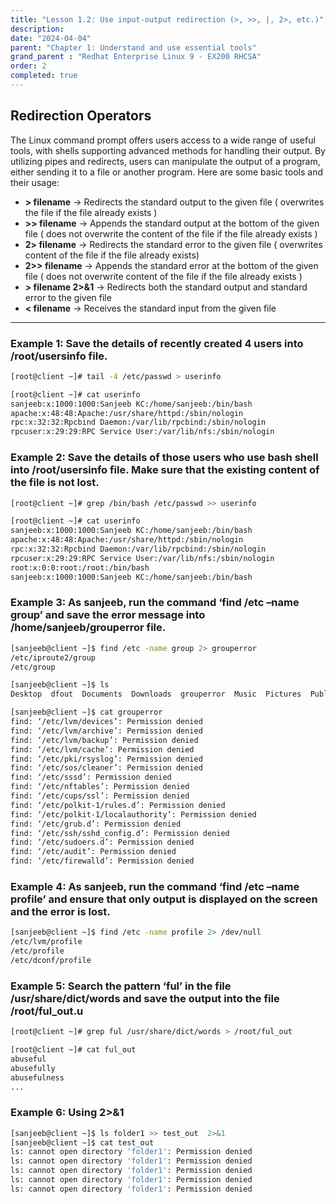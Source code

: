 ```yaml
---
title: "Lesson 1.2: Use input-output redirection (>, >>, |, 2>, etc.)"
description:
date: "2024-04-04"
parent: "Chapter 1: Understand and use essential tools"
grand_parent : "Redhat Enterprise Linux 9 - EX200 RHCSA"
order: 2
completed: true
---
```


## Redirection Operators
The Linux command prompt offers users access to a wide range of useful tools, with shells supporting advanced methods for handling their output. By utilizing pipes and redirects, users can manipulate the output of a program, either sending it to a file or another program. Here are some basic tools and their usage:
- **> filename** → Redirects the standard output to the given file ( overwrites the file if the file already exists )
- **>> filename** → Appends the standard output at the bottom of the given file ( does not overwrite the content of the file if the file already exists )
- **2> filename** → Redirects the standard error to the given file ( overwrites content of the file if the file already exists)
- **2>> filename** → Appends the standard error at the bottom of the given file ( does not overwrite content of the file if the file already exists ) 
- **> filename 2>&1** → Redirects both the standard output and standard error to the given file
- **< filename** → Receives the standard input from the given file
---
### Example 1: Save the details of recently created 4 users into /root/usersinfo file. 
```bash 
[root@client ~]# tail -4 /etc/passwd > userinfo 

[root@client ~]# cat userinfo 
sanjeeb:x:1000:1000:Sanjeeb KC:/home/sanjeeb:/bin/bash
apache:x:48:48:Apache:/usr/share/httpd:/sbin/nologin
rpc:x:32:32:Rpcbind Daemon:/var/lib/rpcbind:/sbin/nologin
rpcuser:x:29:29:RPC Service User:/var/lib/nfs:/sbin/nologin
```
### Example 2: Save the details of those users who use bash shell into /root/usersinfo file. Make sure that the existing content of the file is not lost. 

```bash
[root@client ~]# grep /bin/bash /etc/passwd >> userinfo 

[root@client ~]# cat userinfo 
sanjeeb:x:1000:1000:Sanjeeb KC:/home/sanjeeb:/bin/bash
apache:x:48:48:Apache:/usr/share/httpd:/sbin/nologin
rpc:x:32:32:Rpcbind Daemon:/var/lib/rpcbind:/sbin/nologin
rpcuser:x:29:29:RPC Service User:/var/lib/nfs:/sbin/nologin
root:x:0:0:root:/root:/bin/bash
sanjeeb:x:1000:1000:Sanjeeb KC:/home/sanjeeb:/bin/bash
```

### Example 3: As sanjeeb, run the command ‘find /etc –name group’ and save the error message into /home/sanjeeb/grouperror file. 

```bash 
[sanjeeb@client ~]$ find /etc -name group 2> grouperror
/etc/iproute2/group
/etc/group

[sanjeeb@client ~]$ ls
Desktop  dfout  Documents  Downloads  grouperror  Music  Pictures  Public  scripts  Templates  Videos

[sanjeeb@client ~]$ cat grouperror 
find: ‘/etc/lvm/devices’: Permission denied
find: ‘/etc/lvm/archive’: Permission denied
find: ‘/etc/lvm/backup’: Permission denied
find: ‘/etc/lvm/cache’: Permission denied
find: ‘/etc/pki/rsyslog’: Permission denied
find: ‘/etc/sos/cleaner’: Permission denied
find: ‘/etc/sssd’: Permission denied
find: ‘/etc/nftables’: Permission denied
find: ‘/etc/cups/ssl’: Permission denied
find: ‘/etc/polkit-1/rules.d’: Permission denied
find: ‘/etc/polkit-1/localauthority’: Permission denied
find: ‘/etc/grub.d’: Permission denied
find: ‘/etc/ssh/sshd_config.d’: Permission denied
find: ‘/etc/sudoers.d’: Permission denied
find: ‘/etc/audit’: Permission denied
find: ‘/etc/firewalld’: Permission denied
```

### Example 4: As sanjeeb, run the command ‘find /etc –name profile’ and ensure that only output is displayed on the screen and the error is lost.
```bash 
[sanjeeb@client ~]$ find /etc -name profile 2> /dev/null
/etc/lvm/profile
/etc/profile
/etc/dconf/profile
```

### Example 5: Search the pattern ‘ful’ in the file /usr/share/dict/words and save the output into the file /root/ful_out.u
```bash 
[root@client ~]# grep ful /usr/share/dict/words > /root/ful_out 

[root@client ~]# cat ful_out 
abuseful
abusefully
abusefulness
...
```

### Example 6: Using 2>&1
```bash
[sanjeeb@client ~]$ ls folder1 >> test_out  2>&1
[sanjeeb@client ~]$ cat test_out 
ls: cannot open directory 'folder1': Permission denied
ls: cannot open directory 'folder1': Permission denied
ls: cannot open directory 'folder1': Permission denied
ls: cannot open directory 'folder1': Permission denied
ls: cannot open directory 'folder1': Permission denied
```